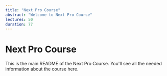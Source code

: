 ```yaml
---
title: "Next Pro Course"
abstract: "Welcome to Next Pro Course"
lectures: 50
duration: 77
---
```


# Next Pro Course

This is the main README of the Next Pro Course. You'll see all the needed information about the
course here.